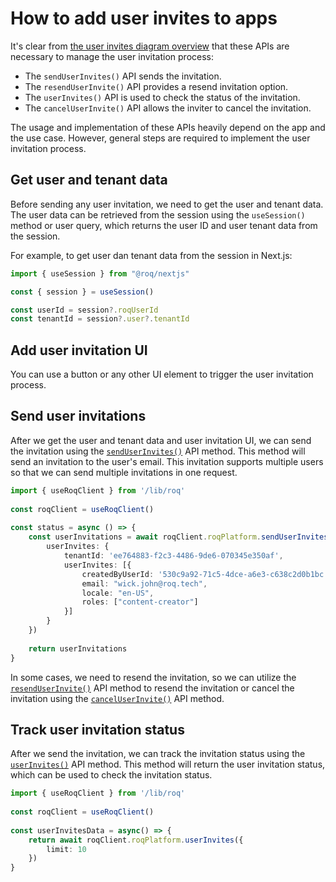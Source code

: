 # How to add user invites to apps

It's clear from [the user invites diagram overview](/user-invites#user-invite-process-flow) that these APIs are necessary to manage the user invitation process:

- The `sendUserInvites()` API sends the invitation.
- The `resendUserInvite()` API provides a resend invitation option. 
- The `userInvites()` API is used to check the status of the invitation.
- The `cancelUserInvite()` API allows the inviter to cancel the invitation.

The usage and implementation of these APIs heavily depend on the app and the use case. However, general steps are required to implement the user invitation process.

## Get user and tenant data

Before sending any user invitation, we need to get the user and tenant data. The user data can be retrieved from the session using the `useSession()` method or user query, which returns the user ID and user tenant data from the session.

For example, to get user dan tenant data from the session in Next.js:

```ts
import { useSession } from "@roq/nextjs"

const { session } = useSession()

const userId = session?.roqUserId
const tenantId = session?.user?.tenantId
```

## Add user invitation UI

You can use a button or any other UI element to trigger the user invitation process. 

## Send user invitations

After we get the user and tenant data and user invitation UI, we can send the invitation using the [`sendUserInvites()`](/user-invites/api#senduserinvites) API method. This method will send an invitation to the user's email. This invitation supports multiple users so that we can send multiple invitations in one request.

```ts
import { useRoqClient } from '/lib/roq'
 
const roqClient = useRoqClient()
 
const status = async () => {
    const userInvitations = await roqClient.roqPlatform.sendUserInvites({
        userInvites: {
            tenantId: 'ee764883-f2c3-4486-9de6-070345e350af',
            userInvites: [{
                createdByUserId: '530c9a92-71c5-4dce-a6e3-c638c2d0b1bc',
                email: "wick.john@roq.tech",
                locale: "en-US",
                roles: ["content-creator"]
            }]
        }
    })
 
    return userInvitations
}
```

In some cases, we need to resend the invitation, so we can utilize the [`resendUserInvite()`](/user-invites/api#resenduserinvite) API method to resend the invitation or cancel the invitation using the [`cancelUserInvite()`](/user-invites/api#canceluserinvite) API method.

## Track user invitation status

After we send the invitation, we can track the invitation status using the [`userInvites()`](/user-invites/api#userinvites) API method. This method will return the user invitation status, which can be used to check the invitation status.

```ts
import { useRoqClient } from '/lib/roq'
 
const roqClient = useRoqClient()
 
const userInvitesData = async() => { 
    return await roqClient.roqPlatform.userInvites({
        limit: 10
    })
}
```
